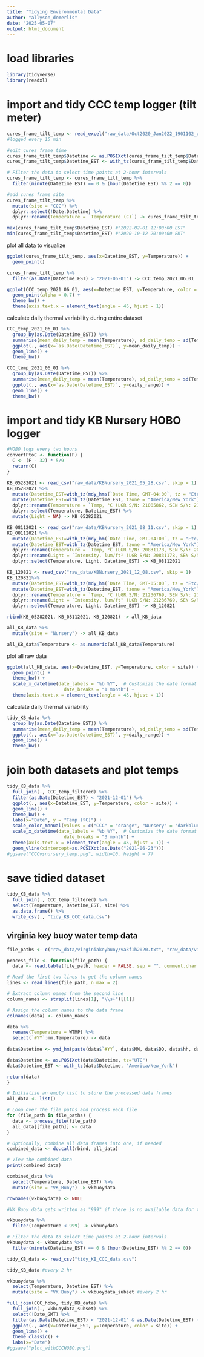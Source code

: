 ```yaml
---
title: "Tidying Environmental Data"
author: "allyson_demerlis"
date: "2025-05-07"
output: html_document
---
```

# load libraries
```r
library(tidyverse)
library(readxl)
```

# import and tidy CCC temp logger (tilt meter)
```r
cures_frame_tilt_temp <- read_excel("raw_data/Oct2020_Jan2022_1901102_urban-2020-10_(0)_Temperature.xlsx", sheet = "1901102_urban-2020-10_(0)_Tempe")
#logged every 15 min

#edit cures frame time
cures_frame_tilt_temp$Datetime <- as.POSIXct(cures_frame_tilt_temp$Datetime, tz="UTC")
cures_frame_tilt_temp$Datetime_EST <- with_tz(cures_frame_tilt_temp$Datetime, "America/New_York")

# Filter the data to select time points at 2-hour intervals
cures_frame_tilt_temp <- cures_frame_tilt_temp %>%
  filter(minute(Datetime_EST) == 0 & (hour(Datetime_EST) %% 2 == 0))

#add cures frame site
cures_frame_tilt_temp %>% 
  mutate(site = "CCC") %>% 
  dplyr::select(!Date:Datetime) %>% 
  dplyr::rename(Temperature = `Temperature (C)`) -> cures_frame_tilt_temp

max(cures_frame_tilt_temp$Datetime_EST) #"2022-02-01 12:00:00 EST"
min(cures_frame_tilt_temp$Datetime_EST) #"2020-10-12 20:00:00 EDT"
```

plot all data to visualize
```r
ggplot(cures_frame_tilt_temp, aes(x=Datetime_EST, y=Temperature)) +
  geom_point()
```

```r
cures_frame_tilt_temp %>% 
  filter(as.Date(Datetime_EST) > "2021-06-01") -> CCC_temp_2021_06_01
```


```r
ggplot(CCC_temp_2021_06_01, aes(x=Datetime_EST, y=Temperature, color = site)) +
  geom_point(alpha = 0.7) +
  theme_bw() +
  theme(axis.text.x = element_text(angle = 45, hjust = 1))
```

calculate daily thermal variability during entire dataset
```r
CCC_temp_2021_06_01 %>% 
  group_by(as.Date(Datetime_EST)) %>% 
  summarise(mean_daily_temp = mean(Temperature), sd_daily_temp = sd(Temperature), daily_range = (max(Temperature)-min(Temperature))) %>% 
  ggplot(., aes(x=`as.Date(Datetime_EST)`, y=mean_daily_temp)) +
  geom_line() +
  theme_bw() 

CCC_temp_2021_06_01 %>% 
  group_by(as.Date(Datetime_EST)) %>% 
  summarise(mean_daily_temp = mean(Temperature), sd_daily_temp = sd(Temperature), daily_range = (max(Temperature)-min(Temperature))) %>% 
  ggplot(., aes(x=`as.Date(Datetime_EST)`, y=daily_range)) +
  geom_line() +
  theme_bw() 
```

# import and tidy KB Nursery HOBO logger
```r
#HOBO logs every two hours
convertFtoC <- function(F) {
  C <- (F - 32) * 5/9
  return(C)
}

KB_05282021 <- read_csv("raw_data/KBNursery_2021_05_28.csv", skip = 1)
KB_05282021 %>% 
  mutate(Datetime_EST=with_tz(mdy_hms(`Date Time, GMT-04:00`, tz = "Etc/GMT+4"), tzone = "Etc/GMT+4")) %>% 
  mutate(Datetime_EST=with_tz(Datetime_EST, tzone = "America/New_York")) %>% 
  dplyr::rename(Temperature = `Temp, °C (LGR S/N: 21085862, SEN S/N: 21085862)`) %>% 
  dplyr::select(Temperature, Datetime_EST) %>% 
  mutate(Light = NA) -> KB_05282021

KB_08112021 <- read_csv("raw_data/KBNursery_2021_08_11.csv", skip = 1)
KB_08112021 %>% 
  mutate(Datetime_EST=with_tz(mdy_hm(`Date Time, GMT-04:00`, tz = "Etc/GMT+4"), tzone = "Etc/GMT+4")) %>% 
  mutate(Datetime_EST=with_tz(Datetime_EST, tzone = "America/New_York")) %>% 
  dplyr::rename(Temperature = `Temp, °C (LGR S/N: 20831178, SEN S/N: 20831178)`) %>% 
  dplyr::rename(Light = `Intensity, lum/ft² (LGR S/N: 20831178, SEN S/N: 20831178)`) %>% 
  dplyr::select(Temperature, Light, Datetime_EST) -> KB_08112021

KB_120821 <- read_csv("raw_data/KBNursery_2021_12_08.csv", skip = 1)
KB_120821%>% 
  mutate(Datetime_EST=with_tz(mdy_hm(`Date Time, GMT-05:00`, tz = "Etc/GMT+5"), tzone = "Etc/GMT+5")) %>% 
  mutate(Datetime_EST=with_tz(Datetime_EST, tzone = "America/New_York")) %>% 
  dplyr::rename(Temperature = `Temp, °C (LGR S/N: 21236769, SEN S/N: 21236769)`) %>% 
  dplyr::rename(Light = `Intensity, lum/ft² (LGR S/N: 21236769, SEN S/N: 21236769)`) %>% 
  dplyr::select(Temperature, Light, Datetime_EST) -> KB_120821

rbind(KB_05282021, KB_08112021, KB_120821) -> all_KB_data

all_KB_data %>% 
  mutate(site = "Nursery") -> all_KB_data

all_KB_data$Temperature <- as.numeric(all_KB_data$Temperature)
```

plot all raw data 
```r
ggplot(all_KB_data, aes(x=Datetime_EST, y=Temperature, color = site)) +
  geom_point() +
  theme_bw() +
  scale_x_datetime(date_labels = "%b %Y",  # Customize the date format
                     date_breaks = "1 month") +
  theme(axis.text.x = element_text(angle = 45, hjust = 1)) 
```


calculate daily thermal variability
```r
tidy_KB_data %>% 
  group_by(as.Date(Datetime_EST)) %>% 
  summarise(mean_daily_temp = mean(Temperature), sd_daily_temp = sd(Temperature), daily_range = (max(Temperature)-min(Temperature))) %>% 
  ggplot(., aes(x=`as.Date(Datetime_EST)`, y=daily_range)) +
  geom_line() +
  theme_bw() 
```

# join both datasets and plot temps 
```r
tidy_KB_data %>% 
  full_join(., CCC_temp_filtered) %>% 
  filter(as.Date(Datetime_EST) < "2021-12-01") %>% 
  ggplot(., aes(x=Datetime_EST, y=Temperature, color = site)) +
  geom_line() +
  theme_bw() +
  labs(x="Date", y = "Temp (ºC)") +
  scale_color_manual(values = c("CCC" = "orange", "Nursery" = "darkblue")) +
  scale_x_datetime(date_labels = "%b %Y",  # Customize the date format
                     date_breaks = "3 month") +
  theme(axis.text.x = element_text(angle = 45, hjust = 1)) +
  geom_vline(xintercept=as.POSIXct(as.Date("2021-06-23")))
#ggsave("CCCvsnursery_temp.png", width=10, height = 7)
```

# save tidied dataset
```r
tidy_KB_data %>% 
  full_join(., CCC_temp_filtered) %>% 
  select(Temperature, Datetime_EST, site) %>% 
  as.data.frame() %>% 
  write_csv(., "tidy_KB_CCC_data.csv")
```


## virginia key buoy water temp data
```r
file_paths <- c("raw_data/virginiakeybuoy/vakf1h2020.txt", "raw_data/virginiakeybuoy/vakf1h2021.txt", "raw_data/virginiakeybuoy/vakf1h2022.txt")

process_file <- function(file_path) {
  data <- read.table(file_path, header = FALSE, sep = "", comment.char = "#", stringsAsFactors = FALSE)

# Read the first two lines to get the column names
lines <- read_lines(file_path, n_max = 2)

# Extract column names from the second line
column_names <- strsplit(lines[1], "\\s+")[[1]]

# Assign the column names to the data frame
colnames(data) <- column_names

data %>% 
  rename(Temperature = WTMP) %>% 
  select(`#YY`:mm,Temperature) -> data
  
data$Datetime <- ymd_hm(paste(data$`#YY`, data$MM, data$DD, data$hh, data$mm))

data$Datetime <- as.POSIXct(data$Datetime, tz="UTC")
data$Datetime_EST <- with_tz(data$Datetime, "America/New_York")

return(data)
}

# Initialize an empty list to store the processed data frames
all_data <- list()

# Loop over the file paths and process each file
for (file_path in file_paths) {
  data <- process_file(file_path)
  all_data[[file_path]] <- data
}

# Optionally, combine all data frames into one, if needed
combined_data <- do.call(rbind, all_data)

# View the combined data
print(combined_data)

combined_data %>% 
  select(Temperature, Datetime_EST) %>% 
  mutate(site = "VK_Buoy") -> vkbuoydata

rownames(vkbuoydata) <- NULL

#VK_Buoy data gets written as "999" if there is no available data for that time point, so filter that out

vkbuoydata %>% 
  filter(Temperature < 999) -> vkbuoydata

# Filter the data to select time points at 2-hour intervals
vkbuoydata <- vkbuoydata %>%
  filter(minute(Datetime_EST) == 0 & (hour(Datetime_EST) %% 2 == 0))
```

```r
tidy_KB_data <- read_csv("tidy_KB_CCC_data.csv")
```


```r
tidy_KB_data #every 2 hr

vkbuoydata %>% 
  select(Temperature, Datetime_EST) %>% 
  mutate(site = "VK Buoy") -> vkbuoydata_subset #every 2 hr

full_join(CCC_hobo, tidy_KB_data) %>% 
  full_join(., vkbuoydata_subset) %>% 
  select(!Date_GMT) %>% 
  filter(as.Date(Datetime_EST) < "2021-12-01" & as.Date(Datetime_EST) > "2021-06-20") %>% 
  ggplot(., aes(x=Datetime_EST, y=Temperature, color = site)) +
  geom_line() +
  theme_classic() +
  labs(x="Date") 
#ggsave("plot_withCCCHOBO.png")
```


